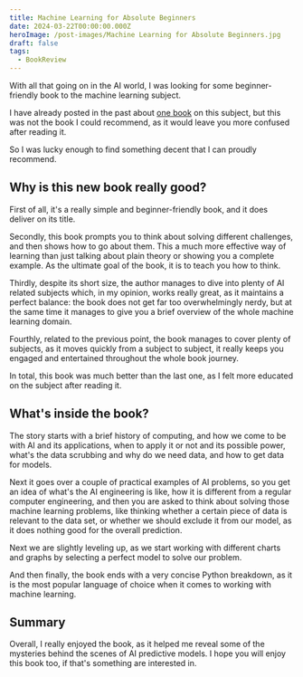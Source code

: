 ```yaml
---
title: Machine Learning for Absolute Beginners
date: 2024-03-22T00:00:00.000Z
heroImage: /post-images/Machine Learning for Absolute Beginners.jpg
draft: false
tags:
  - BookReview
---
```


With all that going on in the AI world, I was looking for some beginner-friendly book to the machine learning subject.

I have already posted in the past about [one book](https://alex-code.com/admin#/~/post/2023-07-18-one-hundred-page-machine-learning-book) on this subject, but this was not the book I could recommend, as it would leave you more confused after reading it.

So I was lucky enough to find something decent that I can proudly recommend.

## Why is this new book really good?

First of all, it's a really simple and beginner-friendly book, and it does deliver on its title.

Secondly, this book prompts you to think about solving different challenges, and then shows how to go about them. This a much more effective way of learning than just talking about plain theory or showing you a complete example. As the ultimate goal of the book, it is to teach you how to think.

Thirdly, despite its short size, the author manages to dive into plenty of AI related subjects which, in my opinion, works really great, as it maintains a perfect balance: the book does not get far too overwhelmingly nerdy, but at the same time it manages to give you a brief overview of the whole machine learning domain.

Fourthly, related to the previous point, the book manages to cover plenty of subjects, as it moves quickly from a subject to subject, it really keeps you engaged and entertained throughout the whole book journey.

In total, this book was much better than the last one, as I felt more educated on the subject after reading it.

## What's inside the book?

The story starts with a brief history of computing, and how we come to be with AI and its applications, when to apply it or not and its possible power, what's the data scrubbing and why do we need data, and how to get data for models.

Next it goes over a couple of practical examples of AI problems, so you get an idea of what's the AI engineering is like, how it is different from a regular computer engineering, and then you are asked to think about solving those machine learning problems, like thinking whether a certain piece of data is relevant to the data set, or whether we should exclude it from our model, as it does nothing good for the overall prediction.

Next we are slightly leveling up, as we start working with different charts and graphs by selecting a perfect model to solve our problem.

And then finally, the book ends with a very concise Python breakdown, as it is the most popular language of choice when it comes to working with machine learning.

## Summary

Overall, I really enjoyed the book, as it helped me reveal some of the mysteries behind the scenes of AI predictive models. I hope you will enjoy this book too, if that's something are interested in.
